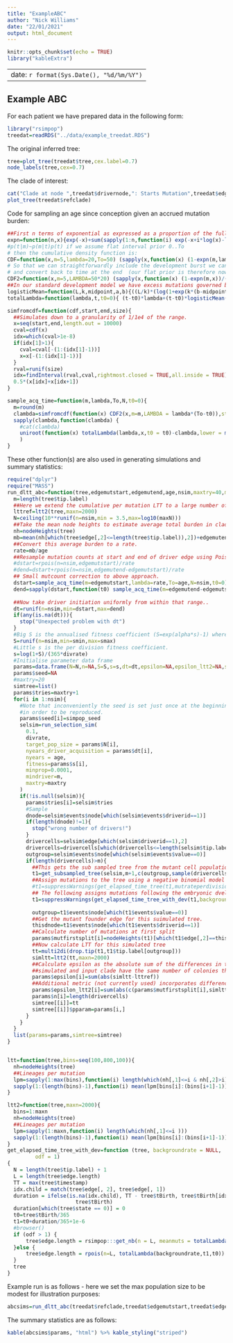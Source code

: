 ```yaml
---
title: "ExampleABC"
author: "Nick Williams"
date: "22/01/2021"
output: html_document
---
```


```r
knitr::opts_chunk$set(echo = TRUE)
library("kableExtra")
```
---
  date: `r format(Sys.Date(), "%d/%m/%Y")`
---
## Example ABC
For each patient we have prepared data in the following form:

```r
library("rsimpop")
treedat=readRDS("../data/example_treedat.RDS")
```

The original inferred tree:
```r
tree=plot_tree(treedat$tree,cex.label=0.7)
node_labels(tree,cex=0.7)
```

The clade of interest:

```r
cat("Clade at node ",treedat$drivernode,": Starts Mutation",treedat$edgemutstart,": Ends at Mutation",treedat$edgemutend,"  \nRemember the above is an adjusted burden so not integer valued\n")
plot_tree(treedat$refclade)
```

Code for sampling an age since conception given an accrued mutation burden:
```r
##First n terms of exponential as expressed as a proportion of the full exponential
expn=function(n,x){exp(-x)+sum(sapply(1:n,function(i) exp(-x+i*log(x)-lfactorial(i))))}
#p(t|m)~p(m|t)p(t) if we assume flat interval prior 0..To 
# then the cumulative density function is:
CDF=function(x,m=5,lambda=20,To=50) (sapply(x,function(x) (1-expn(m,lambda*x))/(1-expn(m,lambda*To))))
# So that we can straightforwardly include the development burst we can instead do the analysis in LAMBDA space
# and convert back to time at the end  (our flat prior is therefore now on 0-lambda*To)
CDF2=function(x,m=5,LAMBDA=50*20) (sapply(x,function(x) (1-expn(m,x))/(1-expn(m,LAMBDA))))
##In our standard development model we have excess mutations governed by the following
logisticMean=function(L,k,midpoint,a,b){((L/k)*(log(1+exp(k*(b-midpoint)))-log(1+exp(k*(a-midpoint))))) / (b-a);}
totalLambda=function(lambda,t,t0=0){ (t-t0)*lambda+(t-t0)*logisticMean(149.2,-50.0,0.22,t0,t)}

simfromcdf=function(cdf,start,end,size){
  ##Simulates down to a granularity of 1/1e4 of the range.
  x=seq(start,end,length.out = 10000)
  cval=cdf(x)
  idx=which(cval>1e-8)
  if(idx[1]>1){
    cval=cval[-(1:(idx[1]-1))]
    x=x[-(1:(idx[1]-1))]
  }
  rval=runif(size)
  idx=findInterval(rval,cval,rightmost.closed = TRUE,all.inside = TRUE)
  0.5*(x[idx]+x[idx+1])
}

sample_acq_time=function(m,lambda,To,N,t0=0){
  m=round(m)
  clambda=simfromcdf(function(x) CDF2(x,m=m,LAMBDA = lambda*(To-t0)),start = 0,end=lambda*(To-t0),size = N)
  sapply(clambda,function(clambda) { 
    #cat(clambda)
    uniroot(function(x) totalLambda(lambda,x,t0 = t0)-clambda,lower = max(1e-6,t0+1e-6),upper=To)$root}
    )
}
```

These other function(s) are also used in generating simulations and summary statistics:
```r
require("dplyr")
require("MASS")
run_dltt_abc=function(tree,edgemutstart,edgemutend,age,nsim,maxtry=40,maxN=1e6,smin=0.03,smax=2,divrate=1/365){
  m=length(tree$tip.label)
  ##Here we extend the cumulative per mutation LTT to a large number of mutations
  lttref=ltt2(tree,maxn=2000)
  N=ceiling(10**runif(n=nsim,min = 3.5,max=log10(maxN)))
  ##Take the mean node heights to estimate average total burden in clade
  nh=nodeHeights(tree)
  mb=mean(nh[which(tree$edge[,2]<=length(tree$tip.label)),2])+edgemutend
  ##Convert this average burden to a rate.
  rate=mb/age
  ##Resample mutation counts at start and end of driver edge using Poisson distribution
  #dstart=rpois(n=nsim,edgemutstart)/rate
  #dend=dstart+rpois(n=nsim,edgemutend-edgemutstart)/rate
  ## Small mutcount correction to above approach.
  dstart=sample_acq_time(m=edgemutstart,lambda=rate,To=age,N=nsim,t0=0)
  dend=sapply(dstart,function(t0) sample_acq_time(m=edgemutend-edgemutstart,lambda=rate,To=age,N=1,t0=t0))
  
  ##Now take driver initiation uniformly from within that range..
  dt=runif(n=nsim,min=dstart,max=dend)
  if(any(is.na(dt))){
    stop("Unexpected problem with dt")
  }
  #Big S is the annualised fitness coefficient (S=exp(alpha*s)-1) where alpha is division rate per year (=365*divrate)
  S=runif(n=nsim,min=smin,max=smax)
  #Little s is the per division fitness coefficient.
  s=log(1+S)/(365*divrate)
  #Initialise parameter data frame
  params=data.frame(N=N,n=NA,S=S,s=s,dt=dt,epsilon=NA,epsilon_ltt2=NA,smin=smin,smax=smax,divrate=divrate,mutfirstsplit=NA)
  params$seed=NA
  #maxtry=20
  simtree=list()
  params$tries=maxtry+1
  for(i in 1:nsim){
    #Note that inconveniently the seed is set just once at the beginning of the simulations - so the sims need to be run
    #in order to be reproduced.
    params$seed[i]=simpop_seed
    selsim=run_selection_sim(
      0.1,
      divrate,
      target_pop_size = params$N[i],
      nyears_driver_acquisition = params$dt[i],
      nyears = age,
      fitness=params$s[i],
      minprop=0.0001,
      mindriver=m,
      maxtry=maxtry
    )
    if(!is.null(selsim)){
      params$tries[i]=selsim$tries
      #Sample
      dnode=selsim$events$node[which(selsim$events$driverid==1)]
      if(length(dnode)!=1){
        stop("wrong number of drivers!")
      }
      drivercells=selsim$edge[which(selsim$driverid==1),2]
      drivercells=drivercells[which(drivercells<=length(selsim$tip.label))]
      outgroup=selsim$events$node[which(selsim$events$value==0)]
      if(length(drivercells)>m){
        ##This gets the sub sampled tree from the mutant cell population that is the same size as the input mutant clade.
        t1=get_subsampled_tree(selsim,m+1,c(outgroup,sample(drivercells,size=m,replace=FALSE)))
        ##Assign mutations to the tree using a negative binomial model with variance=twice the mean
        #t1=suppressWarnings(get_elapsed_time_tree(t1,mutrateperdivision = 0,backgroundrate = rate/365,odf = 2))
        ## The following assigns mutations following the embryonic dvelopment model.
        t1=suppressWarnings(get_elapsed_time_tree_with_dev(t1,backgroundrate = rate,odf = 2))
        
        outgroup=t1$events$node[which(t1$events$value==0)]
        ##Get the mutant founder edge for this suimulated tree.
        thisdnode=t1$events$node[which(t1$events$driverid==1)]
        ##Calculate number of mutations at first split
        params$mutfirstsplit[i]=nodeHeights(t1)[which(t1$edge[,2]==thisdnode),2]
        ##Now calculate LTT for this simulated tree
        tt=multi2di(drop.tip(t1,t1$tip.label[outgroup]))
        simltt=ltt2(tt,maxn=2000)
        ##Calculate epsilon as the absolute sum of the differences in the LTT.  Note that since both
        ##simulated and input clade have the same number of colonies the the contribution from the large mutation count goes to zero.
        params$epsilon[i]=sum(abs(simltt-lttref))
        ##Additional metric (not currently used) incorporates difference in mutation at first split into the epsilon metric.
        params$epsilon_ltt2[i]=sum(abs(c(params$mutfirstsplit[i],simltt)-c(edgemutend,lttref)))
        params$n[i]=length(drivercells)
        simtree[[i]]=tt
        simtree[[i]]$pparam=params[i,]
      }
    }
  }
  list(params=params,simtree=simtree)
}


ltt=function(tree,bins=seq(100,800,100)){
  nh=nodeHeights(tree)
  ##Lineages per mutation
  lpm=sapply(1:max(bins),function(i) length(which(nh[,1]<=i & nh[,2]>i)))
  sapply(1:(length(bins)-1),function(i) mean(lpm[bins[i]:(bins[i+1]-1)]))
}

ltt2=function(tree,maxn=2000){
  bins=1:maxn
  nh=nodeHeights(tree)
  ##Lineages per mutation
  lpm=sapply(1:maxn,function(i) length(which(nh[,1]<=i )))
  sapply(1:(length(bins)-1),function(i) mean(lpm[bins[i]:(bins[i+1]-1)]))
}
get_elapsed_time_tree_with_dev=function (tree, backgroundrate = NULL, 
         odf = 1) 
{
  N = length(tree$tip.label) + 1
  L = length(tree$edge.length)
  TT = max(tree$timestamp)
  idx.child = match(tree$edge[, 2], tree$edge[, 1])
  duration = ifelse(is.na(idx.child), TT - tree$tBirth, tree$tBirth[idx.child] - 
                      tree$tBirth)
  duration[which(tree$state == 0)] = 0
  t0=tree$tBirth/365
  t1=t0+duration/365+1e-6
  #browser()
  if (odf > 1) {
      tree$edge.length = rsimpop:::get_nb(n = L, meanmuts = totalLambda(backgroundrate,t1,t0), od = odf)
  }else {
      tree$edge.length = rpois(n=L, totalLambda(backgroundrate,t1,t0))
  }
  tree
}
```

Example run is as follows - here we set the max population size to be modest for illustration purposes:
```r
abcsims=run_dltt_abc(treedat$refclade,treedat$edgemutstart,treedat$edgemutend,treedat$age,nsim=10,maxN=2e5)
```

The summary statistics are as follows:
```r
kable(abcsims$params, "html") %>% kable_styling("striped")
```

